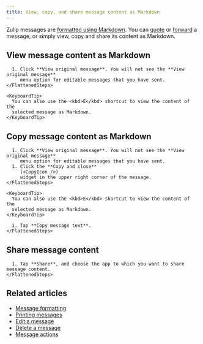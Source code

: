 ```yaml
---
title: View, copy, and share message content as Markdown
---
```



Zulip messages are [formatted using
Markdown](/help/format-your-message-using-markdown). You can
[quote](/help/quote-or-forward-a-message#quote-a-message) or
[forward](/help/quote-or-forward-a-message#forward-a-message) a message, or
simply view, copy and share its content as Markdown.

## View message content as Markdown

<Tabs>
  <TabItem label="Desktop/Web">
    <FlattenedSteps>
      <MessageActionsMenu />

      1. Click **View original message**. You will not see the **View original message**
         menu option for editable messages that you have sent.
    </FlattenedSteps>

    <KeyboardTip>
      You can also use the <kbd>E</kbd> shortcut to view the content of the
      selected message as Markdown.
    </KeyboardTip>
  </TabItem>
</Tabs>

## Copy message content as Markdown

<Tabs>
  <TabItem label="Desktop/Web">
    <FlattenedSteps>
      <MessageActionsMenu />

      1. Click **View original message**. You will not see the **View original message**
         menu option for editable messages that you have sent.
      1. Click the **Copy and close**
         (<CopyIcon />)
         widget in the upper right corner of the message.
    </FlattenedSteps>

    <KeyboardTip>
      You can also use the <kbd>E</kbd> shortcut to view the content of the
      selected message as Markdown.
    </KeyboardTip>
  </TabItem>

  <TabItem label="Mobile">
    <FlattenedSteps>
      <MessageLongPressMenu />

      1. Tap **Copy message text**.
    </FlattenedSteps>
  </TabItem>
</Tabs>

## Share message content

<Tabs>
  <TabItem label="Mobile">
    <FlattenedSteps>
      <MessageLongPressMenu />

      1. Tap **Share**, and choose the app to which you want to share message content.
    </FlattenedSteps>
  </TabItem>
</Tabs>

## Related articles

* [Message formatting](/help/format-your-message-using-markdown)
* [Printing messages](/help/printing-messages)
* [Edit a message](/help/edit-a-message)
* [Delete a message](/help/delete-a-message)
* [Message actions](/help/message-actions)
